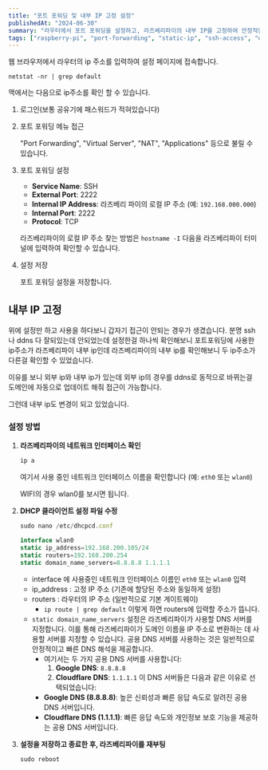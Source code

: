```yaml
---
title: "포트 포워딩 및 내부 IP 고정 설정"
publishedAt: "2024-06-30"
summary: "라우터에서 포트 포워딩을 설정하고, 라즈베리파이의 내부 IP를 고정하여 안정적인 SSH 접근을 유지하는 방법을 정리합니다."
tags: ["raspberry-pi", "port-forwarding", "static-ip", "ssh-access", "dhcp"]
---
```


웹 브라우저에서 라우터의 ip 주소를 입력하여 설정 페이지에 접속합니다.

`netstat -nr | grep default`

맥에서는 다음으로 ip주소를 확인 할 수 있습니다.

1. 로그인(보통 공유기에 패스워드가 적혀있습니다)
2. 포트 포워딩 메뉴 접근

   "Port Forwarding", "Virtual Server", "NAT", "Applications" 등으로 불릴 수 있습니다.

3. 포트 포워딩 설정

   - **Service Name**: SSH
   - **External Port**: 2222
   - **Internal IP Address**: 라즈베리 파이의 로컬 IP 주소 (예: `192.168.000.000`)
   - **Internal Port**: 2222
   - **Protocol**: TCP

   라즈베리파이의 로컬 IP 주소 찾는 방법은 `hostname -I` 다음을 라즈베리파이 터미널에 입력하여 확인할 수 있습니다.

4. 설정 저장

   포트 포워딩 설정을 저장합니다.

## 내부 IP 고정

위에 설정만 하고 사용을 하다보니 갑자기 접근이 안되는 경우가 생겼습니다. 분명 ssh나 ddns 다 잘되있는데 안되었는데 설정한걸 하나씩 확인해보니 포트포워딩에 사용한 ip주소가 라즈베리파이 내부 ip인데 라즈베리파이의 내부 ip를 확인해보니 두 ip주소가 다른걸 확인할 수 있었습니다.

이유를 보니 외부 ip와 내부 ip가 있는데 외부 ip의 경우를 ddns로 동적으로 바뀌는걸 도메인에 자동으로 업데이트 해줘 접근이 가능합니다.

그런데 내부 ip도 변경이 되고 있었습니다.

### 설정 방법

1. **라즈베리파이의 네트워크 인터페이스 확인**

   ```jsx
   ip a
   ```

   여기서 사용 중인 네트워크 인터페이스 이름을 확인합니다 (예: `eth0` 또는 `wlan0`)

   WIFI의 경우 wlan0를 보시면 됩니다.

2. **DHCP 클라이언트 설정 파일 수정**

   ```jsx
   sudo nano /etc/dhcpcd.conf
   ```

   ```jsx
   interface wlan0
   static ip_address=192.168.200.105/24
   static routers=192.168.200.254
   static domain_name_servers=8.8.8.8 1.1.1.1
   ```

   - interface 에 사용중인 네트워크 인터페이스 이름인 `eth0` 또는 `wlan0` 입력
   - ip_address : 고정 IP 주소 (기존에 할당된 주소와 동일하게 설정)
   - routers : 라우터의 IP 주소 (일반적으로 기본 게이트웨이)
     - `ip route | grep default` 이렇게 하면 routers에 입력할 주소가 뜹니다.
   - `static domain_name_servers` 설정은 라즈베리파이가 사용할 DNS 서버를 지정합니다. 이를 통해 라즈베리파이가 도메인 이름을 IP 주소로 변환하는 데 사용할 서버를 지정할 수 있습니다. 공용 DNS 서버를 사용하는 것은 일반적으로 안정적이고 빠른 DNS 해석을 제공합니다.
     - 여기서는 두 가지 공용 DNS 서버를 사용합니다:
       1. **Google DNS**: `8.8.8.8`
       2. **Cloudflare DNS**: `1.1.1.1`
          이 DNS 서버들은 다음과 같은 이유로 선택되었습니다:
     - **Google DNS (8.8.8.8)**: 높은 신뢰성과 빠른 응답 속도로 알려진 공용 DNS 서버입니다.
     - **Cloudflare DNS (1.1.1.1)**: 빠른 응답 속도와 개인정보 보호 기능을 제공하는 공용 DNS 서버입니다.

3. **설정을 저장하고 종료한 후, 라즈베리파이를 재부팅**

   ```jsx
   sudo reboot
   ```

